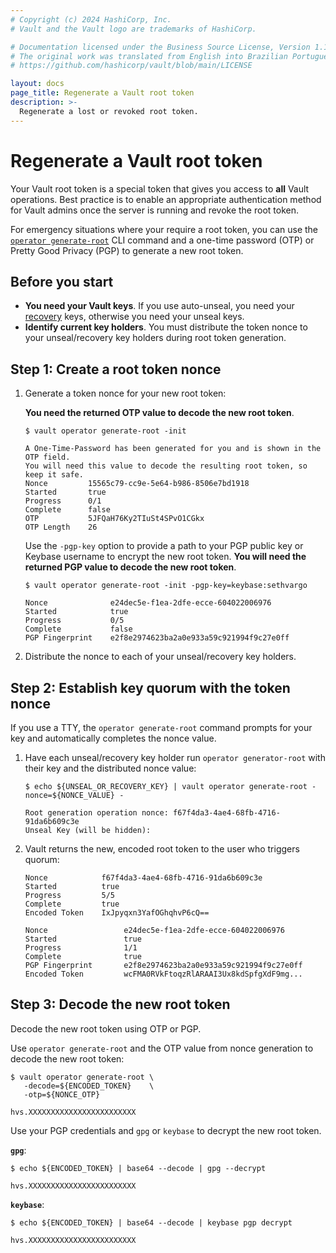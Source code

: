 ```yaml
---
# Copyright (c) 2024 HashiCorp, Inc.
# Vault and the Vault logo are trademarks of HashiCorp.

# Documentation licensed under the Business Source License, Version 1.1.
# The original work was translated from English into Brazilian Portuguese.
# https://github.com/hashicorp/vault/blob/main/LICENSE

layout: docs
page_title: Regenerate a Vault root token
description: >-
  Regenerate a lost or revoked root token.
---
```


# Regenerate a Vault root token

Your Vault root token is a special token that gives you access to **all** Vault
operations. Best practice is to enable an appropriate authentication method for
Vault admins once the server is running and revoke the root token.

For emergency situations where your require a root token, you can use the
[`operator generate-root`](/vault/docs/commands/operator/generate-root) CLI
command and a one-time password (OTP) or Pretty Good Privacy (PGP) to generate
a new root token.

## Before you start

- **You need your Vault keys**. If you use auto-unseal, you need your
  [recovery](/vault/docs/concepts/seal#recovery-key) keys, otherwise you need
  your unseal keys.
- **Identify current key holders**. You must distribute the token nonce to your
  unseal/recovery key holders during root token generation.

## Step 1: Create a root token nonce

1. Generate a token nonce for your new root token:

   <Tabs>
   <Tab heading="OTP" group="otp">

   **You need the returned OTP value to decode the new root token**.

   ```shell-session
   $ vault operator generate-root -init

   A One-Time-Password has been generated for you and is shown in the OTP field.
   You will need this value to decode the resulting root token, so keep it safe.
   Nonce         15565c79-cc9e-5e64-b986-8506e7bd1918
   Started       true
   Progress      0/1
   Complete      false
   OTP           5JFQaH76Ky2TIuSt4SPvO1CGkx
   OTP Length    26
   ```

   </Tab>
   <Tab heading="PGP" group="pgp">

   Use the `-pgp-key` option to provide a path to your PGP public key or Keybase
   username to encrypt the new root token. **You will need the returned PGP
   value to decode the new root token**.

   ```shell-session
   $ vault operator generate-root -init -pgp-key=keybase:sethvargo

   Nonce              e24dec5e-f1ea-2dfe-ecce-604022006976
   Started            true
   Progress           0/5
   Complete           false
   PGP Fingerprint    e2f8e2974623ba2a0e933a59c921994f9c27e0ff
   ```

   </Tab>
   </Tabs>

1. Distribute the nonce to each of your unseal/recovery key holders.

## Step 2: Establish key quorum with the token nonce

<Highlight title="Use TTY to autocomplete the nonce">

  If you use a TTY, the `operator generate-root` command prompts for your key
  and automatically completes the nonce value.

</Highlight>

1. Have each unseal/recovery key holder run `operator generator-root` with their
   key and the distributed nonce value:

   ```shell-session
   $ echo ${UNSEAL_OR_RECOVERY_KEY} | vault operator generate-root -nonce=${NONCE_VALUE} -

   Root generation operation nonce: f67f4da3-4ae4-68fb-4716-91da6b609c3e
   Unseal Key (will be hidden):
   ```

1. Vault returns the new, encoded root token to the user who triggers quorum:

   <Tabs>
   <Tab heading="OTP" group="otp">

   ```shell-session
   Nonce            f67f4da3-4ae4-68fb-4716-91da6b609c3e
   Started          true
   Progress         5/5
   Complete         true
   Encoded Token    IxJpyqxn3YafOGhqhvP6cQ==
   ```

   </Tab>

   <Tab heading="PGP" group="pgp">

   ```shell-session
   Nonce                 e24dec5e-f1ea-2dfe-ecce-604022006976
   Started               true
   Progress              1/1
   Complete              true
   PGP Fingerprint       e2f8e2974623ba2a0e933a59c921994f9c27e0ff
   Encoded Token         wcFMA0RVkFtoqzRlARAAI3Ux8kdSpfgXdF9mg...
   ```

   </Tab>
   </Tabs>

## Step 3: Decode the new root token

Decode the new root token using OTP or PGP.

<Tabs>
<Tab heading="OTP" group="otp">

Use `operator generate-root` and the OTP value from nonce generation to decode
the new root token:

```shell-session
$ vault operator generate-root \
   -decode=${ENCODED_TOKEN}    \
   -otp=${NONCE_OTP}

hvs.XXXXXXXXXXXXXXXXXXXXXXXX
```

</Tab>

<Tab heading="PGP" group="pgp">

Use your PGP credentials and `gpg` or `keybase` to decrypt the new root token.


**`gpg`**:

```shell-session
$ echo ${ENCODED_TOKEN} | base64 --decode | gpg --decrypt

hvs.XXXXXXXXXXXXXXXXXXXXXXXX
```

**`keybase`**:

```shell-session
$ echo ${ENCODED_TOKEN} | base64 --decode | keybase pgp decrypt

hvs.XXXXXXXXXXXXXXXXXXXXXXXX
```

</Tab>
</Tabs>

